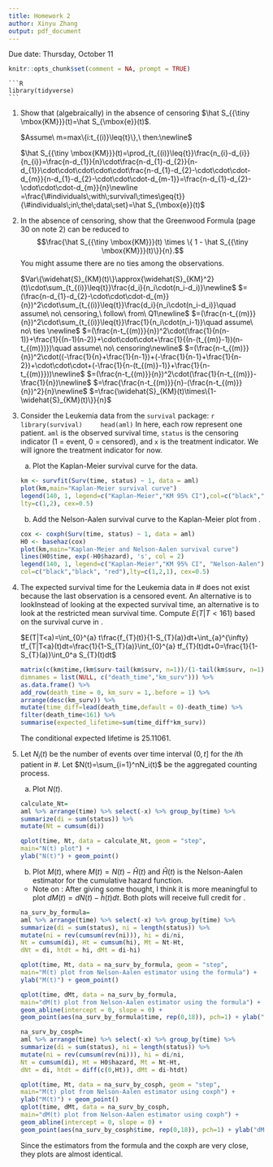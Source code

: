 ---
title: Homework 2
author: Xinyu Zhang
output: pdf_document
---

\centering Due date: Thursday, October 11

```{R setup, include = FALSE}
knitr::opts_chunk$set(comment = NA, prompt = TRUE)
```

    ```{R load_library,echo=FALSE,message=FALSE}
    library(tidyverse)
    ```

1. Show that (algebraically) in the absence of censoring $\hat S_{{\tiny \mbox{KM}}}(t)=\hat S_{\mbox{e}}(t)$.

    $Assume\ m=max\{i:t_{(i)}\leq{t}\},\ then:\newline$

    $\hat S_{{\tiny \mbox{KM}}}(t)=\prod_{t_{(i)}\leq{t}}\frac{n_{i}-d_{i}}{n_{i}}=\frac{n-d_{1}}{n}\cdot\frac{n-d_{1}-d_{2}}{n-d_{1}}\cdot\cdot\cdot\cdot\cdot\frac{n-d_{1}-d_{2}-\cdot\cdot\cdot-d_{m}}{n-d_{1}-d_{2}-\cdot\cdot\cdot-d_{m-1}}=\frac{n-d_{1}-d_{2}-\cdot\cdot\cdot-d_{m}}{n}\newline
    =\frac{\#individuals\;with\;survival\;times\geq{t}}{\#individuals\;in\;the\;data\;set}=\hat S_{\mbox{e}}(t)$

2. In the absence of censoring, show that the Greenwood Formula (page 30 on note 2) can be reduced to $$\frac{\hat S_{{\tiny \mbox{KM}}}(t) \times \{ 1 - \hat S_{{\tiny \mbox{KM}}}(t)\}}{n}.$$
You might assume there are no ties among the observations.

    $Var\{\widehat{S}_{KM}(t)\}\approx{\widehat{S}_{KM}^2}(t)\cdot\sum_{t_{(i)}\leq{t}}\frac{d_i}{n_i\cdot(n_i-d_i)}\newline$
    $=(\frac{n-d_{1}-d_{2}-\cdot\cdot\cdot-d_{m}}{n})^2\cdot\sum_{t_{(i)}\leq{t}}\frac{d_i}{n_i\cdot(n_i-d_i)}\quad assume\ no\ censoring,\ follow\ from\  Q1\newline$
    $=(\frac{n-t_{(m)}}{n})^2\cdot\sum_{t_{(i)}\leq{t}}\frac{1}{n_i\cdot(n_i-1)}\quad assume\ no\ ties \newline$
    $=(\frac{n-t_{(m)}}{n})^2\cdot(\frac{1}{n(n-1)}+\frac{1}{(n-1)(n-2)}+\cdot\cdot\cdot+\frac{1}{(n-(t_{(m)}-1))(n-t_{(m)})})\quad assume\ no\ censoring\newline$
    $=(\frac{n-t_{(m)}}{n})^2\cdot((-\frac{1}{n}+\frac{1}{n-1})+(-\frac{1}{n-1}+\frac{1}{n-2})+\cdot\cdot\cdot+(-\frac{1}{n-(t_{(m)}-1)}+\frac{1}{n-t_{(m)}}))\newline$
    $=(\frac{n-t_{(m)}}{n})^2\cdot(\frac{1}{n-t_{(m)}}-\frac{1}{n})\newline$
    $=\frac{\frac{n-t_{(m)}}{n}-(\frac{n-t_{(m)}}{n})^2}{n}\newline$
    $=\frac{\widehat{S}_{KM}(t)\times\{1-\widehat{S}_{KM}(t)\}}{n}$

3. Consider the Leukemia data from the `survival` package: \label{aml}
    ```{r aml}
    library(survival)
    head(aml)
    ```
    In here, each row represent one patient. `aml` is the observed survival time, `status` is the censoring indicator (1 = event, 0 = censored), and `x` is the treatment indicator. We will ignore the treatment indicator for now.
    a. Plot the Kaplan-Meier survival curve for the data. \label{aml:surv}

    ```{r q3a}
    km <- survfit(Surv(time, status) ~ 1, data = aml)
    plot(km,main="Kaplan-Meier survival curve")
    legend(140, 1, legend=c("Kaplan-Meier","KM 95% CI"),col=c("black","black"),
    lty=c(1,2), cex=0.5)
    ```

    b. Add the Nelson-Aalen survival curve to the Kaplan-Meier plot from \eqref{aml:surv}. 

    ```{r q3b}
    cox <- coxph(Surv(time, status) ~ 1, data = aml)
    H0 <- basehaz(cox)
    plot(km,main="Kaplan-Meier and Nelson-Aalen survival curve")
    lines(H0$time, exp(-H0$hazard), 's', col = 2)
    legend(140, 1, legend=c("Kaplan-Meier","KM 95% CI", "Nelson-Aalen"),
    col=c("black","black", "red"),lty=c(1,2,1), cex=0.5)
    ```

4. The expected survival time for the Leukemia data in \#\eqref{aml} does not exist because the last observation is a censored event.
    An alternative is to lookInstead of looking at the expected survival time, an alternative is to look at the restricted mean survival time.
    Compute $E(T|T<161)$ based on the survival curve in \eqref{aml:surv}.

    $E(T|T<a)=\int_{0}^{a} t\frac{f_{T}(t)}{1-S_{T}(a)}dt+\int_{a}^{\infty} tf_{T|T<a}(t)dt=\frac{1}{1-S_{T}(a)}\int_{0}^{a} tf_{T}(t)dt+0=\frac{1}{1-S_{T}(a)}\int_0^a S_{T}(t)dt$

    ```{r q4}
    matrix(c(km$time,(km$surv-tail(km$surv, n=1))/(1-tail(km$surv, n=1))),nrow=length(km$time),
    dimnames = list(NULL, c("death_time","km_surv"))) %>%
    as.data.frame() %>%
    add_row(death_time = 0, km_surv = 1,.before = 1) %>%
    arrange(desc(km_surv)) %>%
    mutate(time_diff=lead(death_time,default = 0)-death_time) %>%
    filter(death_time<161) %>%
    summarise(expected_lifetime=sum(time_diff*km_surv))
    ```
    The conditional expected lifetime is 25.11061.

5. Let $N_i(t)$ be the number of events over time interval $(0, t]$ for the $i$th patient in \#\eqref{aml}. Let $N(t)=\sum_{i=1}^nN_i(t)$ be the aggregated counting process.
    a. Plot $N(t)$.

    ```{r q5a}
    calculate_Nt=
    aml %>% arrange(time) %>% select(-x) %>% group_by(time) %>% 
    summarize(di = sum(status)) %>% 
    mutate(Nt = cumsum(di))
    
    qplot(time, Nt, data = calculate_Nt, geom = "step",
    main="N(t) plot") +
    ylab("N(t)") + geom_point()
    ```
    b. Plot $M(t)$, where $M(t) = N(t) - \hat H(t)$ and $\hat H(t)$ is the Nelson-Aalen estimator for the cumulative hazard function. \label{Mt}
    
    * Note on \ref{Mt}: After giving some thought, I think it is more meaningful to plot $dM(t)=dN(t)- \hat h(t)dt$. Both plots will receive full credit for \ref{Mt}.

    ```{r q5b}
    na_surv_by_formula=
    aml %>% arrange(time) %>% select(-x) %>% group_by(time) %>% 
    summarize(di = sum(status), ni = length(status)) %>% 
    mutate(ni = rev(cumsum(rev(ni))), hi = di/ni,
    Nt = cumsum(di), Ht = cumsum(hi), Mt = Nt-Ht,
    dNt = di, htdt = hi, dMt = di-hi)

    qplot(time, Mt, data = na_surv_by_formula, geom = "step",
    main="M(t) plot from Nelson-Aalen estimator using the formula") +
    ylab("M(t)") + geom_point()
    
    qplot(time, dMt, data = na_surv_by_formula,
    main="dM(t) plot from Nelson-Aalen estimator using the formula") +
    geom_abline(intercept = 0, slope = 0) +
    geom_point(aes(na_surv_by_formula$time, rep(0,18)), pch=1) + ylab("dM(t)")
    
    na_surv_by_cosph=
    aml %>% arrange(time) %>% select(-x) %>% group_by(time) %>% 
    summarize(di = sum(status), ni = length(status)) %>% 
    mutate(ni = rev(cumsum(rev(ni))), hi = di/ni,
    Nt = cumsum(di), Ht = H0$hazard, Mt = Nt-Ht,
    dNt = di, htdt = diff(c(0,Ht)), dMt = di-htdt)

    qplot(time, Mt, data = na_surv_by_cosph, geom = "step",
    main="M(t) plot from Nelson-Aalen estimator using coxph") +
    ylab("M(t)") + geom_point()
    qplot(time, dMt, data = na_surv_by_cosph,
    main="dM(t) plot from Nelson-Aalen estimator using coxph") +
    geom_abline(intercept = 0, slope = 0) +
    geom_point(aes(na_surv_by_cosph$time, rep(0,18)), pch=1) + ylab("dM(t)")
    ```

    Since the estimators from the formula and the coxph are very close, they plots are almost identical.